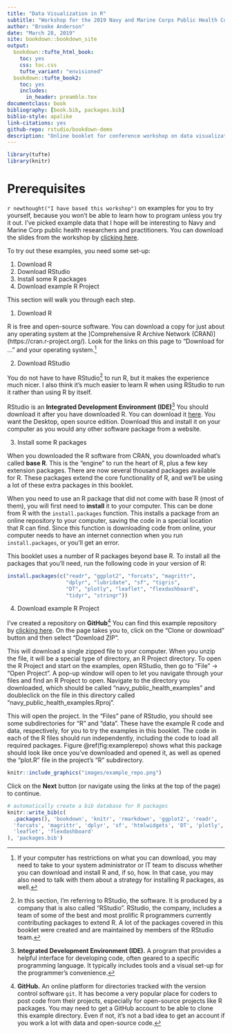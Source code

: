 ```yaml
--- 
title: "Data Visualization in R"
subtitle: "Workshop for the 2019 Navy and Marine Corps Public Health Conference"
author: "Brooke Anderson"
date: "March 28, 2019"
site: bookdown::bookdown_site
output:
  bookdown::tufte_html_book:
    toc: yes
    css: toc.css
    tufte_variant: "envisioned"
  bookdown::tufte_book2:
    toc: yes
    includes:
      in_header: preamble.tex
documentclass: book
bibliography: [book.bib, packages.bib]
biblio-style: apalike
link-citations: yes
github-repo: rstudio/bookdown-demo
description: "Online booklet for conference workshop on data visualization with R, geared to those who have never used R."
---
```


```r
library(tufte)
library(knitr)
```

# Prerequisites

`r newthought("I have based this workshop")` on examples for you to try yourself, 
because you 
won't be able to learn how to program unless you try it out. I've picked 
example data that I hope will be interesting to Navy and Marine Corp public
health researchers and practitioners. You can download the slides from the
workshop by [clicking here](https://github.com/geanders/navy_public_health/raw/master/_workshop_slides/workshop_slides.pdf).

To try out these examples, you need some set-up: 

1. Download R
2. Download RStudio
3. Install some R packages
4. Download example R Project

This section will walk you through each step. 

1. Download R 

R is free and open-source software. You can download a copy for just about any 
operating system at the ]Comprehensive R Archive Network (CRAN)] (https://cran.r-project.org/).
Look for the links on this page to "Download for ..." and your operating system.^[
If your computer has restrictions on what you can download, you may need to take to your
system administrator or IT team to discuss whether you can download and install R and, if 
so, how. In that case, you may also need to talk with them about a strategy for installing
R packages, as well.] 

2. Download RStudio

You do not have to have RStudio^[In this section, I'm referring to RStudio, the software. It is 
produced by a company that is also called "RStudio". RStudio, the company, includes a team of some
of the best and most prolific R programmers currently contributing packages to extend R. A lot of 
the packages covered in this booklet were created and are maintained by members of the RStudio team.]
to run R, but it makes the experience much nicer. I also 
think it's much easier to learn R when using RStudio to run it rather than using R by itself. 

RStudio is an **Integrated Development Environment (IDE)**^[**Integrated Development 
Environment (IDE).** A program that provides a helpful interface for developing code, often 
geared to a specific programming language. It typically includes tools and a visual 
set-up for the programmer's convenience.] 
You should download it after you have downloaded R. You can download it
[here](https://www.rstudio.com/products/rstudio/#Desktop). You want the Desktop, open source 
edition. Download this and install it on your computer as you would any other software package
from a website. 

3. Install some R packages

When you downloaded the R software from CRAN, you downloaded what's called **base R**. This 
is the "engine" to run the heart of R, plus a few key extension packages. There are now
several thousand packages available for R. These packages extend the core functionality of 
R, and we'll be using a lot of these extra packages in this booklet. 

When you need to use an R package that did not come with base R (most of them), you will first
need to **install** it to your computer. This can be done from R with the `install.packages` 
function. This installs a package from an online repository to your computer, saving the code
in a special location that R can find. Since this function is downloading code from online, 
your computer needs to have an internet connection when you run `install.packages`, or you'll
get an error. 

This booklet uses a number of R packages beyond base R. To install all the packages that you'll
need, run the following code in your version of R: 

```r
install.packages(c("readr", "ggplot2", "forcats", "magrittr", 
                   "dplyr", "lubridate", "sf", "tigris",
                   "DT", "plotly", "leaflet", "flexdashboard", 
                   "tidyr", "stringr"))
```

4. Download example R Project

I've created a repository on **GitHub**^[**GitHub.** An online platform for directories tracked with 
the version control software `git`. It has become a very popular place for coders to post code 
from their projects, especially for open-source projects like R packages. You may need to get 
a GitHub account to be able to clone this example directory. Even if not, it's not a bad idea to
get an account if you work a lot with data and open-source code.] You can find this example
repository by [clicking here](https://github.com/geanders/navy_public_health_examples). On the
page takes you to, click on the "Clone or download" button and then select "Download ZIP". 

This will download a single zipped file to your computer. When you unzip the file, it will be a
special type of directory, an R Project directory. To open the R Project and start on the 
examples, open RStudio, then go to "File" -> "Open Project". A pop-up window will open to let you 
navigate through your files and find an R Project to open. Navigate to the directory you 
downloaded, which should be called "navy_public_health_examples" and doubleclick on the file 
in this directory called "navy_public_health_examples.Rproj". 

This will open the project. In the "Files" pane of RStudio, you should see some subdirectories for
"R" and "data". These have the example R code and data, respectively, for you to try the examples
in this booklet. The code in each of the R files should run independently, including the code to 
load all required packages. Figure \@ref(fig:examplerepo) shows what this package should 
look like once you've downloaded and opened it, as well as opened the "plot.R" file in the 
project's "R" subdirectory.

```r
knitr::include_graphics("images/example_repo.png")
```

Click on the **Next** button (or navigate using the
links at the top of the page) to continue.

```r
# automatically create a bib database for R packages
knitr::write_bib(c(
  .packages(), 'bookdown', 'knitr', 'rmarkdown', 'ggplot2', 'readr',
  'forcats', 'magrittr', 'dplyr', 'sf', 'htmlwidgets', 'DT', 'plotly', 
  'leaflet', 'flexdashboard'
), 'packages.bib')
```

